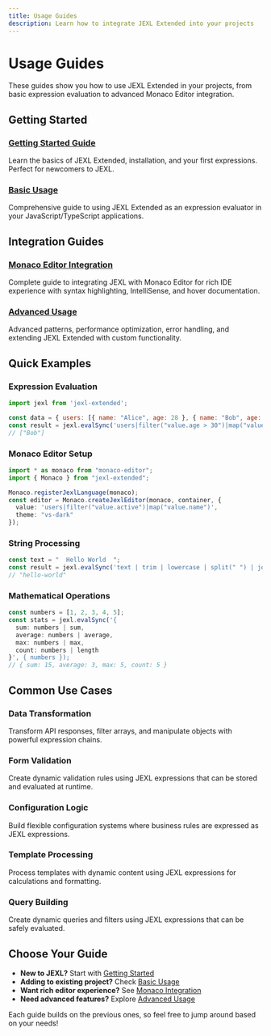 ```yaml
---
title: Usage Guides
description: Learn how to integrate JEXL Extended into your projects
---
```


# Usage Guides

These guides show you how to use JEXL Extended in your projects, from basic expression evaluation to advanced Monaco Editor integration.

## Getting Started

### [Getting Started Guide](./getting-started)
Learn the basics of JEXL Extended, installation, and your first expressions. Perfect for newcomers to JEXL.

### [Basic Usage](./basic-usage)
Comprehensive guide to using JEXL Extended as an expression evaluator in your JavaScript/TypeScript applications.

## Integration Guides

### [Monaco Editor Integration](./monaco-integration)
Complete guide to integrating JEXL with Monaco Editor for rich IDE experience with syntax highlighting, IntelliSense, and hover documentation.

### [Advanced Usage](./advanced-usage)
Advanced patterns, performance optimization, error handling, and extending JEXL Extended with custom functionality.

## Quick Examples

### Expression Evaluation
```javascript
import jexl from 'jexl-extended';

const data = { users: [{ name: "Alice", age: 28 }, { name: "Bob", age: 32 }] };
const result = jexl.evalSync('users|filter("value.age > 30")|map("value.name")', data);
// ["Bob"]
```

### Monaco Editor Setup
```typescript
import * as monaco from "monaco-editor";
import { Monaco } from "jexl-extended";

Monaco.registerJexlLanguage(monaco);
const editor = Monaco.createJexlEditor(monaco, container, {
  value: 'users|filter("value.active")|map("value.name")',
  theme: "vs-dark"
});
```

### String Processing
```javascript
const text = "  Hello World  ";
const result = jexl.evalSync('text | trim | lowercase | split(" ") | join("-")', { text });
// "hello-world"
```

### Mathematical Operations
```javascript
const numbers = [1, 2, 3, 4, 5];
const stats = jexl.evalSync('{
  sum: numbers | sum,
  average: numbers | average,
  max: numbers | max,
  count: numbers | length
}', { numbers });
// { sum: 15, average: 3, max: 5, count: 5 }
```

## Common Use Cases

### Data Transformation
Transform API responses, filter arrays, and manipulate objects with powerful expression chains.

### Form Validation
Create dynamic validation rules using JEXL expressions that can be stored and evaluated at runtime.

### Configuration Logic
Build flexible configuration systems where business rules are expressed as JEXL expressions.

### Template Processing
Process templates with dynamic content using JEXL expressions for calculations and formatting.

### Query Building
Create dynamic queries and filters using JEXL expressions that can be safely evaluated.

## Choose Your Guide

- **New to JEXL?** Start with [Getting Started](./getting-started)
- **Adding to existing project?** Check [Basic Usage](./basic-usage)  
- **Want rich editor experience?** See [Monaco Integration](./monaco-integration)
- **Need advanced features?** Explore [Advanced Usage](./advanced-usage)

Each guide builds on the previous ones, so feel free to jump around based on your needs!